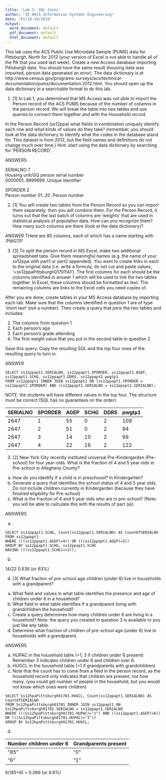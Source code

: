 ```yaml
---
title: 'Lab 2: SQL Joins'
author: "IE 0015 Information Systems Engineering"
date: "01/18-19/2018"
output:
  word_document: default
  pdf_document: default
  html_document: default
---
```


This lab uses the ACS Public Use Microdata Sample (PUMS) data for Pittsburgh, North for 2012 (your version of Excel is not able to handle all of the PA that you used last week).  Create a new Access database importing Pittsburgh data. You should have the same result (housing data was imported, person data generated an error).  The data dictionary is at 
http://www.census.gov/programs-surveys/acs/technical-documentation/pums/documentation.2012.html.  You should open up the data dictionary in a searchable format to do this lab.  

1. [1] In Lab 1, you determined that MS Access was not able to import the Person record of the ACS PUMS because of the number of columns in the person record.  We will break the table into two tables and use queries to connect them together and with the Household record.

In the Person Record (ss12ppa) what fields in combination uniquely identify each row and what kinds of values do they take? (remember, you should look at the data dictionary to identify what the codes in the database stand for. This dataset is from 2012, but the field names and definitions do not change much over time.) Hint: start using the data dictionary by searching for 'PERSON RECORD'.

ANSWERS

SERIALNO   7      
    Housing unit/GQ person serial number    
           0000001..9999999 .Unique identifier

SPORDER    2      
    Person number
           01..20 .Person number


2. [1] You will create two tables from the Person Record so you can import them separately, then you will combine them.  For the Person Record, it turns out that the last batch of columns are 'weights' that are used in statistical analysis of population data. How can you recognize them? How many such columns are there (look at the data dictionary)? 

ANSWER
THere are 80 columns, each of which has a name starting with 'PWGTP'

3.  [3] To split the person record in MS Excel, make two additional spreadsheet tabs. Give them meaningful names (e.g. the name of your ss12ppa with part1 or part2 appended). You want to create links in each to the original data (i.e. write a formula, do not cut and paste values, '=ss12ppaPittsburgh01701!A1'). The first columns for each should be the columns identified in answer 1 which will be used to link the two tables together. In Excel, these columns should be formatted as text. The remaining columns are links to the Excel cells you need copies of.

After you are done, create tables in your MS Access database by importing each tab. Make sure that the columns identified in question 1 are of type 'short text' (not a number).  Then create a query that joins the two tables and includes:

1. The columns from question 1
2. Each person's age
3. Each person's grade attending
5. The first weight value that you put in the second table in question 2

Save this query. Copy the resulting SQL and the top four rows of the resulting query to turn in.

ANSWER

```
SELECT ss12ppapt1.SERIALNO, ss12ppapt1.SPORDER, ss12ppapt1.AGEP, ss12ppapt1.SCHG, ss12ppapt1.DDRS, ss12ppapt2.pwgtp1
FROM ss12ppapt1 INNER JOIN ss12ppapt2 ON (ss12ppapt1.SPORDER = ss12ppapt2.SPORDER) AND (ss12ppapt1.SERIALNO = ss12ppapt2.SERIALNO);
```
NOTE: the students will have different values in the top four. The structure must be correct (SQL has no guarantees on the order).

SERIALNO |	SPORDER | AGEP |	SCHG	| DDRS |	pwgtp1
--|--|--|--|--|--
2647	| 1	| 55	| 0	| 2	| 109
2647	| 2	| 51	| 0	| 2	| 94
2647	| 3	| 14	| 10	| 2	| 99
2647	| 4	| 22	| 16	| 2	| 122


3.  [2] New York City recently instituted universal Pre-Kindergarden (Pre-school) for four year-olds.  What is the fraction of 4 and 5 year olds in Pre-school in Allegheny County? 
  a.  How do you identify if a child is in preschoool? In Kindergarten?
  b.  Generate a query that identifies the school status of 4 and 5 year olds. Do not include children currently in Kindergarden  (because they have finished eligibility for Pre-school)
  c.  What is the fraction of 4 and 5 year olds who are in pre-school? (Note: you will be able to calculate this with the results of part (a))
  
ANSWERS

  a.  

```
SELECT ss12ppapt1.SCHG, Count(ss12ppapt1.SERIALNO) AS CountOfSERIALNO
FROM ss12ppapt1
WHERE (((ss12ppapt1.AGEP)=4)) OR (((ss12ppapt1.AGEP)=5))
GROUP BY ss12ppapt1.SCHG, ss12ppapt1.SCHG
HAVING (((ss12ppapt1.SCHG)<>2));
```

  b.

  14/22
  0.636 (or 63%)

4.  [3] What fraction of pre-school age children (under 6) live in households with a grandparent?
  a.  What field and values in what table identifies the presence and age of children under 6 in a household?
  b.  What field in what table identifies if a  grandparent living with grandchildren the household?
  c.  Create a query determines how many children under 6 are living in a household?  Note: the query you created in question 3 is available to you just like any table.
  d.  Determine what fraction of children of pre-school age (under 6) live in households with a grandparent.
  
ANSWERS

  a.  HUPAC in the household table (=1, 3 if children under 6 present) Remember 3 indicates children under 6 and children over 6.
  b.  HUGCL in the household table (=1 if grandparents with grandchildren)
  c.  Note that the count has to come from a field in the person record, as the household record only indicates that children are present, not how many. (you could get number of people in the household, but you would not know which ones were children)  
  
```
SELECT Ss12hpaPittsburgh01701.HUGCL, Count(ss12ppapt1.SERIALNO) AS CountOfSERIALNO
FROM Ss12hpaPittsburgh01701 INNER JOIN ss12ppapt1 ON Ss12hpaPittsburgh01701.SERIALNO = ss12ppapt1.SERIALNO
WHERE (((Ss12hpaPittsburgh01701.HUPAC)="1") AND ((ss12ppapt1.AGEP)<6)) OR (((Ss12hpaPittsburgh01701.HUPAC)="3"))
GROUP BY Ss12hpaPittsburgh01701.HUGCL;

```

d.  

Number children under 6 | Grandparents present
---|---
"85" |  "0"
"6"	| "1"

6/(85+6) = 0.066 (or 6.6%)

